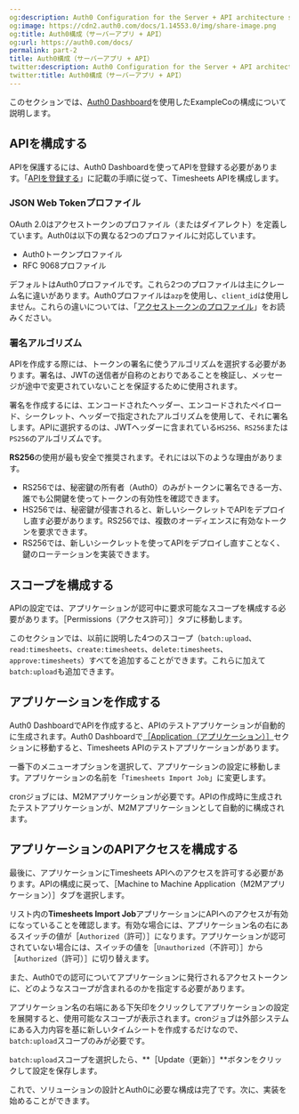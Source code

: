 ```yaml
---
og:description: Auth0 Configuration for the Server + API architecture scenario
og:image: https://cdn2.auth0.com/docs/1.14553.0/img/share-image.png
og:title: Auth0構成（サーバーアプリ + API）
og:url: https://auth0.com/docs/
permalink: part-2
title: Auth0構成（サーバーアプリ + API）
twitter:description: Auth0 Configuration for the Server + API architecture scenario
twitter:title: Auth0構成（サーバーアプリ + API）
---
```


このセクションでは、[Auth0 Dashboard](https://manage.auth0.com/#)を使用したExampleCoの構成について説明します。

## APIを構成する

APIを保護するには、Auth0 Dashboardを使ってAPIを登録する必要があります。「[APIを登録する](/get-started/set-up-apis)」に記載の手順に従って、Timesheets APIを構成します。

### JSON Web Tokenプロファイル

OAuth 2.0はアクセストークンのプロファイル（またはダイアレクト）を定義しています。Auth0は以下の異なる2つのプロファイルに対応しています。

* Auth0トークンプロファイル
* RFC 9068プロファイル

デフォルトはAuth0プロファイルです。これら2つのプロファイルは主にクレーム名に違いがあります。Auth0プロファイルは`azp`を使用し、`client_id`は使用しません。これらの違いについては、「[アクセストークンのプロファイル](/access-token-profiles)」をお読みください。

### 署名アルゴリズム

APIを作成する際には、トークンの署名に使うアルゴリズムを選択する必要があります。署名は、JWTの送信者が自称のとおりであることを検証し、メッセージが途中で変更されていないことを保証するために使用されます。



署名を作成するには、エンコードされたヘッダー、エンコードされたペイロード、シークレット、ヘッダーで指定されたアルゴリズムを使用して、それに署名します。APIに選択するのは、JWTヘッダーに含まれている`HS256`、`RS256`または`PS256`のアルゴリズムです。

**RS256**の使用が最も安全で推奨されます。それには以下のような理由があります。

* RS256では、秘密鍵の所有者（Auth0）のみがトークンに署名できる一方、誰でも公開鍵を使ってトークンの有効性を確認できます。
* HS256では、秘密鍵が侵害されると、新しいシークレットでAPIをデプロイし直す必要があります。RS256では、複数のオーディエンスに有効なトークンを要求できます。
* RS256では、新しいシークレットを使ってAPIをデプロイし直すことなく、鍵のローテーションを実装できます。

## スコープを構成する

APIの設定では、アプリケーションが認可中に要求可能なスコープを構成する必要があります。［Permissions（アクセス許可）］タブに移動します。

このセクションでは、以前に説明した4つのスコープ（`batch:upload`、`read:timesheets`、`create:timesheets`、`delete:timesheets`、`approve:timesheets`）すべてを追加することができます。これらに加えて`batch:upload`も追加できます。



## アプリケーションを作成する

Auth0 DashboardでAPIを作成すると、APIのテストアプリケーションが自動的に生成されます。Auth0 Dashboardで[［Application（アプリケーション）］](https://manage.auth0.com/#/applications)セクションに移動すると、Timesheets APIのテストアプリケーションがあります。

一番下のメニューオプションを選択して、アプリケーションの設定に移動します。アプリケーションの名前を「`Timesheets Import Job`」に変更します。

cronジョブには、M2Mアプリケーションが必要です。APIの作成時に生成されたテストアプリケーションが、M2Mアプリケーションとして自動的に構成されます。

## アプリケーションのAPIアクセスを構成する

最後に、アプリケーションにTimesheets APIへのアクセスを許可する必要があります。APIの構成に戻って、［Machine to Machine Application（M2Mアプリケーション）］タブを選択します。

リスト内の**Timesheets Import Job**アプリケーションにAPIへのアクセスが有効になっていることを確認します。有効な場合には、アプリケーション名の右にあるスイッチの値が［`Authorized`（許可）］になります。アプリケーションが認可されていない場合には、スイッチの値を［`Unauthorized`（不許可）］から［`Authorized`（許可）］に切り替えます。

また、Auth0での認可についてアプリケーションに発行されるアクセストークンに、どのようなスコープが含まれるのかを指定する必要があります。

アプリケーション名の右端にある下矢印をクリックしてアプリケーションの設定を展開すると、使用可能なスコープが表示されます。cronジョブは外部システムにある入力内容を基に新しいタイムシートを作成するだけなので、`batch:upload`スコープのみが必要です。

`batch:upload`スコープを選択したら、**［Update（更新）］**ボタンをクリックして設定を保存します。

これで、ソリューションの設計とAuth0に必要な構成は完了です。次に、実装を始めることができます。
